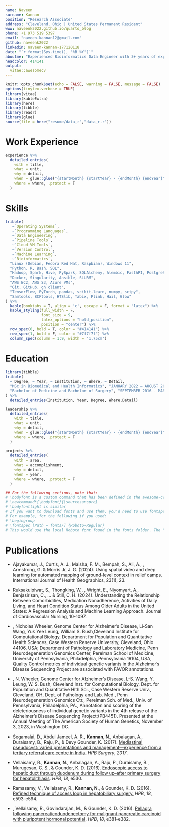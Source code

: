 ---
name: Naveen
surname: Kannan
position: "Research Associate"
address: "Cleveland, Ohio | United States Permanent Resident"
www: naveenk2022.github.io/quarto_blog
phone: +1 973 519 5397
email: "naveen.kannan12@gmail.com"
github: naveenk2022
linkedin: naveen-kannan-177120118
date: "`r format(Sys.time(), '%B %Y')`"
aboutme: "Experienced Bioinformatics Data Engineer with 3+ years of expertise in designing scalable ETL pipelines, integrating large-scale biological datasets, and building robust data infrastructure to support cutting-edge research. Proven ability to integrate complex omics data and establish best practices that drive technological innovation in therapeutic research."
headcolor: 414141
output: 
  vitae::awesomecv
---
```{r setup, include=FALSE}
knitr::opts_chunk$set(echo = FALSE, warning = FALSE, message = FALSE)
options(tinytex.verbose = TRUE)
library(vitae)
library(kableExtra)
library(here)
library(tibble)
library(readr)
library(glue)
source(file = here("resume/data_r","data_r.r"))
```

# Work Experience   

```{r Research, results = "asis"}
experience %>%
  detailed_entries(
    with = title,
    what = unit,
    why = detail,
    when = glue::glue("{startMonth} {startYear} - {endMonth} {endYear}",.na = ""),
    where = where, .protect = F
  )
```

# Skills 

```{r}
tribble(
   ~`Operating Systems`, 
   ~`Programming Languages`,
   ~`Data Engineering`,
   ~`Pipeline Tools`,
   ~`Cloud VM Tools`,
   ~`Version Control`,
   ~`Machine Learning`,
   ~`Bioinformatics`,
  "Linux (Debian, Fedora Red Hat, Raspbian), Windows 11",
  "Python, R, Bash, SQL",
  "Hadoop, Spark, Hive, PySpark, SQLAlchemy, Alembic, FastAPI, PostgreSQL, Pydantic",
  "Docker, Singularity, Ansible, SLURM",
  "AWS EC2, AWS S3, Azure VMs",
  "Git, GitHub, gh client",
  "TensorFlow, PyTorch, pandas, scikit-learn, numpy, scipy",
  "Samtools, BCFtools, HTSlib, Tabix, Plink, Hail, Glow"
) %>%
  kable(booktabs = T, align = 'c', escape = F, format = "latex") %>%
  kable_styling(full_width = F, 
                font_size = 9, 
                latex_options = "hold_position", 
                position = "center") %>% 
  row_spec(0, bold = T, color = "#414141") %>% 
  row_spec(1, bold = F, color = "#7f7f7f") %>% 
  column_spec(column = 1:9, width = '1.75cm')
```


# Education

```{r}
library(tibble)
tribble(
  ~ Degree, ~ Year, ~ Institution, ~ Where, ~ Detail,
  "MSc in Biomedical and Health Informatics", "JANUARY 2022 – AUGUST 2023", "Case Western Reserve University", "Cleveland, Ohio","GPA-3.9" ,
  "Bachelor of Medicine and Bachelor of Surgery", "SEPTEMBER 2016 - MARCH 2020", "Madras Medical College", "Chennai, India","GPA-4.0" 
) %>% 
  detailed_entries(Institution, Year, Degree, Where,Detail)
```


```{r Leadership, results = "asis", include = FALSE}

leadership %>%
  detailed_entries(
    with = title,
    what = unit,
    why = detail,
    when = glue::glue("{startMonth} {startYear} - {endMonth} {endYear}",.na = ""),
    where = where, .protect = F
  )

```

```{r PROJECTS, include = FALSE}

projects %>%
  detailed_entries(
    with = area,
    what = accomplishment,
    why = detail,
    when = year,
    where = where, .protect = F
  )

```

```{r}
## For the following sections, note that:
# \bodyfont is a custom command that has been defined in the awesome-cv.cls file.
# \newcommand*{\bodyfont}{\sourcesanspro} 
# \bodyfontlight is similar
# If you want to download fonts and use them, you'd need to use fontspec
# For example, for the following if you used:
# \begingroup
# \fontspec [Path = fonts/] {Roboto-Regular}
# This would use the local Roboto font found in the fonts folder. The "/" IS NOT OPTIONAL.

```
# Publications

\begingroup
\bodyfontlight
\color{darktext}

- \small Ajayakumar, J., Curtis, A. J., Maisha, F. M., Bempah, S., Ali, A., \textbf{Kannan, N.}, Armstrong, G. & Morris Jr, J. G. (2024). Using spatial video and deep learning for automated mapping of ground-level context in relief camps. International Journal of Health Geographics, 23(1), 23.


\endgroup

\begingroup
\bodyfontlight
\color{darktext}

-   \small Ruksakulpiwat, S., Thongking, W., \textbf{Kannan, N.}, Wright, E., Niyomyart, A., Benjasirisan, C., ... & Still, C. H. (2024). Understanding the Relationship Between Comorbidities, Medication Nonadherence, Activities of Daily Living, and Heart Condition Status Among Older Adults in the United States: A Regression Analysis and Machine Learning Approach. Journal of Cardiovascular Nursing, 10-1097.


\endgroup

\begingroup
\bodyfontlight
\color{darktext}

- \small \textbf{Naveen Kannan}\textsuperscript{1}, Nicholas Wheeler\textsuperscript{1}, Genome Center for Alzheimer’s Disease, Li-San Wang\textsuperscript{2}, Yuk Yee Leung\textsuperscript{2}, William S. Bush\textsuperscript{1},\textsuperscript{1}Cleveland Institute for Computational Biology, Department for Population and Quantitative Health Sciences, Case Western Reserve University, Cleveland, Ohio 44106, USA;\textsuperscript{2} Department of Pathology and Laboratory Medicine, Penn Neurodegeneration Genomics Center, Perelman School of Medicine, University of Pennsylvania, Philadelphia, Pennsylvania 19104, USA, Quality Control metrics of individual genetic variants in the Alzheimer’s Disease Sequencing Project are associated with FAVOR annotations.

\endgroup

\begingroup
\bodyfontlight
\color{darktext}

-   \small \textbf{N. Kannan}\textsuperscript{1}, N. Wheeler\textsuperscript{1}, Genome Center for Alzheimer's Disease, L-S. Wang\textsuperscript{2}, Y. Leung\textsuperscript{2}, W. S.
Bush\textsuperscript{1}; \textsuperscript{1}Cleveland Inst. for Computational Biology, Dept. for Population and Quantitative Hlth.Sci., Case Western Reserve Univ., Cleveland, OH, \textsuperscript{2}Dept. of Pathology and Lab. Med., Penn Neurodegeneration Genomics Ctr., Perelman Sch. of Med., Univ. of Pennsylvania, Philadelphia, PA., Annotation and scoring of the deleteriousness of individual genetic variants in the 4th release of the Alzheimer’s Disease Sequencing Project;(PB4451). Presented at the Annual Meeting of The American Society of Human Genetics, November 3, 2023, in Washington DC.

\endgroup

\begingroup
\bodyfontlight
\color{darktext}

-   \small Segamalai, D., Abdul Jameel, A. R., **Kannan, N**., Anbalagan, A., Duraisamy, B., Raju, P., & Devy Gounder, K. (2017). [Mediastinal pseudocyst: varied presentations and management---experience from a tertiary referral care centre in India.](https://downloads.hindawi.com/archive/2017/5247626.pdf) *HPB Surgery*, *2017*.

\endgroup

\begingroup
\bodyfontlight
\color{darktext}


-   \small Vellaisamy, R., **Kannan, N**., Anbalagan, A., Raju, P., Duraisamy, B., Murugesan, C. S., & Gounder, K. D. (2016). [Endoscopic access to hepatic duct through duodenum during follow up--after primary surgery for hepatolithiasis](https://hpbonline.org/article/S1365-182X(16)31428-9/fulltext). *HPB*, *18*, e530.

\endgroup

\begingroup
\bodyfontlight
\color{darktext}

-   \small Ramasamy, V., Vellaisamy, R., **Kannan, N**., & Gounder, K. D. (2016). [Refined technique of access loop in hepatobiliary surgery.](https://hpbonline.org/article/S1365-182X(16)31598-2/abstract) *HPB*, *18*, e593-e594.

\endgroup

\begingroup
\bodyfontlight
\color{darktext}

-   \small \textbf{Kannan, N.}, Vellaisamy, R., Govindarajan, M., & Gounder, K. D. (2016). [Pellagra following pancreaticoduodenectomy for malignant pancreatic carcinoid with pluripotent hormonal potential](https://www.hpbonline.org/article/S1365-182X(16)31013-9/fulltext). *HPB*, *18*, e381-e382.

\endgroup

